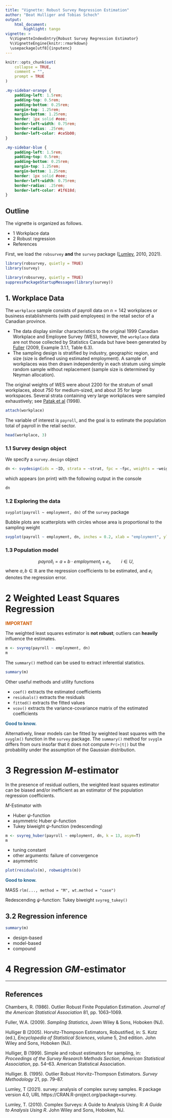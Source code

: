 ```yaml
---
title: "Vignette: Robust Survey Regression Estimation"
author: "Beat Hulliger and Tobias Schoch"
output:
    html_document:
        highlight: tango
vignette: >
  %\VignetteIndexEntry{Robust Survey Regression Estimator}
  %\VignetteEngine{knitr::rmarkdown}
  \usepackage[utf8]{inputenc}
---
```


```r
knitr::opts_chunk$set(
    collapse = TRUE,
    comment = "",
    prompt = TRUE
)
```

```css
.my-sidebar-orange {
    padding-left: 1.5rem;
    padding-top: 0.5rem;
    padding-bottom: 0.25rem;
    margin-top: 1.25rem;
    margin-bottom: 1.25rem;
    border: 1px solid #eee;
    border-left-width: 0.75rem;
    border-radius: .25rem;
    border-left-color: #ce5b00;
}

.my-sidebar-blue {
    padding-left: 1.5rem;
    padding-top: 0.5rem;
    padding-bottom: 0.25rem;
    margin-top: 1.25rem;
    margin-bottom: 1.25rem;
    border: 1px solid #eee;
    border-left-width: 0.75rem;
    border-radius: .25rem;
    border-left-color: #1f618d;
}
```

## Outline

The vignette is organized as follows.

 - 1 Workplace data
 - 2 Robust regression
 - References


First, we load the `robsurvey` **and** the `survey` package ([Lumley](#biblio), 2010, 2021).

```r
library(robsurvey, quietly = TRUE)
library(survey)
```

```r
library(robsurvey, quietly = TRUE)
suppressPackageStartupMessages(library(survey))
```


## 1. Workplace Data
The `workplace` sample consists of payroll data on $n=142$ workplaces or business establishments (with paid employees) in the retail sector of a Canadian province.

 - The data display similar characteristics to the original 1999 Canadian Workplace and Employee Survey (WES), however, the `workplace` data are not those collected by Statistics Canada but have been generated by [Fuller](#biblio) (2009, Example 3.1.1, Table 6.3).
 - The sampling design is stratified by industry, geographic region, and size (size is defined using estimated employment). A sample of workplaces was then drawn independently in each stratum using simple random sample without replacement (sample size is determined by Neyman allocation).

The original weights of WES were about 2200 for the stratum of small workplaces, about 750 for medium-sized, and about 35 for large workspaces. Several strata containing very large workplaces were sampled exhaustively; see [Patak et al](#biblio) (1998).

```r
attach(workplace)
```

The variable of interest is `payroll`, and the goal is to estimate the population total of payroll in the retail sector.

```r
head(workplace, 3)
```

### 1.1 Survey design object
We specify a `survey.design` object

```r
dn <- svydesign(ids = ~ID, strata = ~strat, fpc = ~fpc, weights = ~weight, data = workplace)
```

which appears (on print) with the following output in the console
```r
dn
```

### 1.2 Exploring the data

`svyplot(payroll ~ employment, dn)` of the `survey` package

Bubble plots are scatterplots with circles whose area is proportional to the sampling weight


```r
svyplot(payroll ~ employment, dn, inches = 0.2, xlab = "employment", ylab = "payroll")
```

### 1.3 Population model

$$\begin{equation}
payroll_i = a + b \cdot employment_i + e_i, \qquad i \in U,
\end{equation}$$
where $a,b \in \mathbb{R}$ are the regression coefficients to be estimated, and $e_i$ denotes the regression error.

# 2 Weighted Least Squares Regression

<div class="my-sidebar-orange">
<p style="color: #ce5b00;">
**IMPORTANT**
</p>
<p>
The weighted least squares estimator is **not robust**; outliers can **heavily** influence the estimates.
</p>
</div>

```r
m <- svyreg(payroll ~ employment, dn)
m
```

The `summary()` method can be used to extract inferential statistics.

```r
summary(m)
```

Other useful methods and utility functions

* `coef()` extracts the estimated coefficients
* `residuals()` extracts the residuals
* `fitted()` extracts the fitted values
* `vcov()` extracts the variance-covariance matrix of the estimated coefficients

<div class="my-sidebar-blue">
<p style="color: #1f618d;">
**Good to know.**
</p>
<p>Alternatively, linear models can be fitted by weighted least squares with the `svyglm()` function in the `survey` package. The `summary()` method for `svyglm` differs from ours insofar that it does not compute `Pr(>|t|)` but the probability under the assumption of the Gaussian distribution.
</p>
</div>


# 3 Regression *M*-estimator
In the presence of residual outliers, the weighted least squares estimator can be biased and/or inefficient as an estimator of the population regression coefficients.

*M*-Estimator with

* Huber $\psi$-function
* asymmetric Huber $\psi$-function
* Tukey biweight $\psi$-function (redescending)

```r
m <- svyreg_huber(payroll ~ employment, dn, k = 13, asym=T)
m
```

* tuning constant
* other arguments: failure of convergence
* asymmetric

```r
plot(residuals(m), robweights(m))
```

<div class="my-sidebar-blue">
<p style="color: #1f618d;">
**Good to know.**
</p>
<p>MASS `rlm(..., method = "M", wt.method = "case")`
</p>
</div>


Redescending $\psi$-function: Tukey biweight `svyreg_tukey()`


## 3.2 Regression inference
```r
summary(m)
```

* design-based
* model-based
* compound

# 4 Regression *GM*-estimator


---





## References {#biblio}

Chambers, R. (1986). Outlier Robust Finite Population Estimation. *Journal of the American Statistical Association* 81, pp. 1063–1069.

Fuller, W.A. (2009). *Sampling Statistics*, Jown Wiley & Sons, Hoboken (NJ).

Hulliger B (2005). Horvitz-Thompson Estimators, Robustified, in: S. Kotz (ed.), *Encyclopedia of Statistical Sciences*, volume 5, 2nd edition. John Wiley and Sons, Hoboken (NJ).

Hulliger, B (1999). Simple and robust estimators for sampling, in: *Proceedings of the Survey Research Methods Section, American Statistical Association*, pp. 54–63. American Statistical Association.

Hulliger. B. (1995). Outlier Robust Horvitz–Thompson Estimators. *Survey Methodology* 21, pp. 79–87.

Lumley, T (2021). survey: analysis of complex survey samples. R package version 4.0, URL https://CRAN.R-project.org/package=survey.

Lumley, T. (2010). Complex Surveys: A Guide to Analysis Using R: *A Guide to Analysis Using R*. John Wiley and Sons, Hoboken, NJ.
